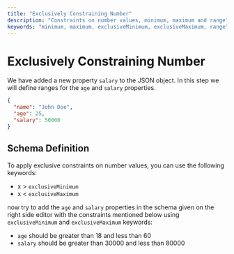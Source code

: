 ```yaml
---
title: "Exclusively Constraining Number"
description: "Constraints on number values, minimum, maximum and range"
keywords: "minimum, maximum, exclusiveMinimum, exclusiveMaximum, range"
---
```


# Exclusively Constraining Number

We have added a new property `salary` to the JSON object. In this step we will define ranges for the `age` and `salary` properties.




```json highlightLineStart={4}
{
  "name": "John Doe",
  "age": 25,
  "salary": 50000
}
```


## Schema Definition

To apply exclusive constraints on number values, you can use the following keywords:

- x > `exclusiveMinimum`
- x < `exclusiveMaximum`


now try to add the `age` and `salary` properties in the schema given on the right side editor with the constraints mentioned below using `exclusiveMinimum` and `exclusiveMaximum` keywords:

- `age` should be greater than 18 and less than 60
- `salary` should be greater than 30000 and less than 80000




